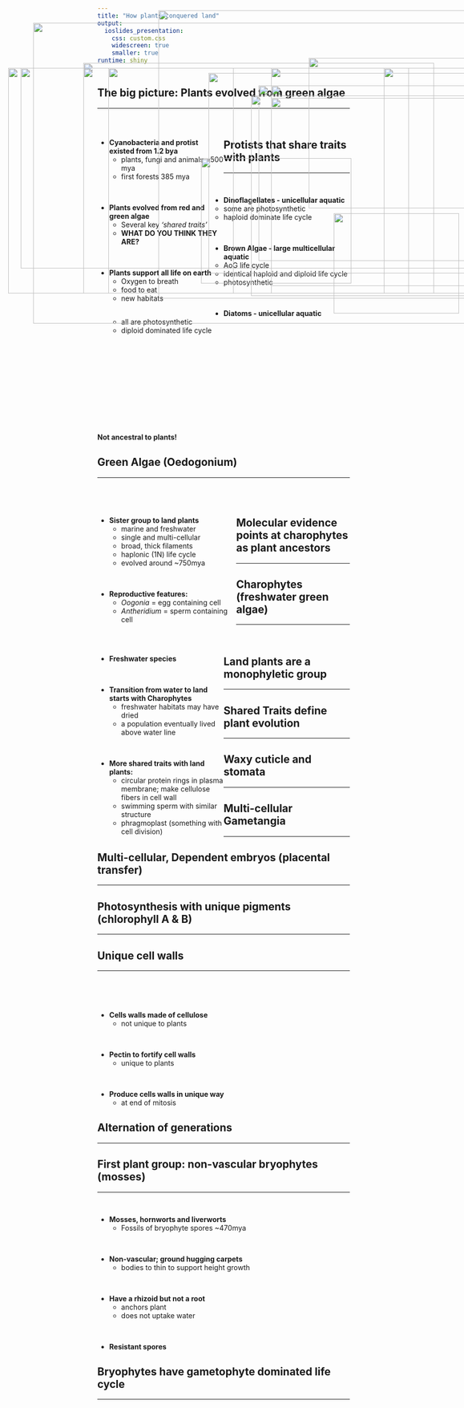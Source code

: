 ```yaml
---
title: "How plants conquered land"
output: 
  ioslides_presentation:
    css: custom.css
    widescreen: true
    smaller: true
runtime: shiny
---
```


## The big picture: Plants evolved from green algae
<hr>
<br/>

<div style="float: left; width: 50%;">

* **Cyanobacteria and protist existed from 1.2 bya**
    + plants, fungi and animals ~500 mya
    + first forests 385 mya

<br/>

* **Plants evolved from red and green algae**
    + Several key *'shared traits'*
    + **WHAT DO YOU THINK THEY ARE?**

<br/>

* **Plants support all life on earth**
    + Oxygen to breath
    + food to eat
    + new habitats
    
</div>

<IMG STYLE="position:absolute; TOP:225px; LEFT:550px; WIDTH:500px; HEIGHT:350px" SRC="images/basicplants.png">

## Protists that share traits with plants
<hr>
<br/>

* **Dinoflagellates - unicellular aquatic**
    + some are photosynthetic
    + haploid dominate life cycle

<br/>

* **Brown Algae - large multicellular aquatic**
    + AoG life cycle
    + identical haploid and diploid life cycle
    + photosynthetic

<br/>

* **Diatoms - unicellular aquatic**
    + all are photosynthetic
    + diploid dominated life cycle
    
</div>

<IMG STYLE="position:absolute; TOP:190px; LEFT:575px; WIDTH:400px; HEIGHT:450px" SRC="images/protists.png">

##
<br/>
<br/>
<br/>
<br/>
<br/>
<br/>
<br/>
<br/>
<br/>

**Not ancestral to plants!**

<IMG STYLE="position:absolute; TOP:75px; LEFT:350px; WIDTH:700px; HEIGHT:575px" SRC="images/notplants.png">

## Green Algae (Oedogonium)
<hr>
<br/>
<br/>

<div style="float: left; width: 55%;">

* **Sister group to land plants**
    + marine and freshwater
    + single and multi-cellular
    + broad, thick filaments
    + haplonic (1N) life cycle
    + evolved around ~750mya
    
<br/>

* **Reproductive features:**
    + *Oogonia* = egg containing cell
    + *Antheridium* = sperm containing cell
    
</div>

<IMG STYLE="position:absolute; TOP:170px; LEFT:650px; WIDTH:350px; HEIGHT:300px" SRC="images/sister.jpg">

<IMG STYLE="position:absolute; TOP:480px; LEFT:700px; WIDTH:250px; HEIGHT:200px" SRC="images/greenalgae.jpg">

## Molecular evidence points at charophytes as plant ancestors
<hr>

<IMG STYLE="position:absolute; TOP:190px; LEFT:50px; WIDTH:450px; HEIGHT:450px" SRC="images/stonewort.jpg">

<IMG STYLE="position:absolute; TOP:225px; LEFT:575px; WIDTH:400px; HEIGHT:400px" SRC="images/chara2.jpg">

## Charophytes (freshwater green algae)
<hr>
<br/>

<div style="float: left; width: 50%;">

* **Freshwater species**

<br/>

* **Transition from water to land starts with Charophytes**
    + freshwater habitats may have dried
    + a population eventually lived above water line

<br/>

* **More shared traits with land plants:**
    + circular protein rings in plasma membrane; make cellulose fibers in cell wall
    + swimming sperm with similar structure
    + phragmoplast (something with cell division)
    
</div>

<IMG STYLE="position:absolute; TOP:250px; LEFT:575px; WIDTH:450px; HEIGHT:350px" SRC="images/chara.jpg">

##

<IMG STYLE="position:absolute; TOP:100px; LEFT:100px; WIDTH:900px; HEIGHT:600px" SRC="images/transition.jpg">

## Land plants are a monophyletic group
<hr>

<IMG STYLE="position:absolute; TOP:180px; LEFT:200px; WIDTH:700px; HEIGHT:460px" SRC="images/phlyo.jpg">

## Shared Traits define plant evolution
<hr>

<IMG STYLE="position:absolute; TOP:190px; LEFT:50px; WIDTH:450px; HEIGHT:450px" SRC="images/basicplantphylo.jpg">

<IMG STYLE="position:absolute; TOP:245px; LEFT:535px; WIDTH:500px; HEIGHT:400px" SRC="images/allplants.jpg">

## Waxy cuticle and stomata
<hr>

<IMG STYLE="position:absolute; TOP:190px; LEFT:250px; WIDTH:600px; HEIGHT:450px" SRC="images/waxystomata.png">

## Multi-cellular Gametangia
<hr>

<IMG STYLE="position:absolute; TOP:190px; LEFT:250px; WIDTH:600px; HEIGHT:450px" SRC="images/game.jpg">

## Multi-cellular, Dependent embryos (placental transfer)
<hr>

<IMG STYLE="position:absolute; TOP:190px; LEFT:250px; WIDTH:600px; HEIGHT:450px" SRC="images/embryo.jpg">

## Photosynthesis with unique pigments (chlorophyll A & B)
<hr>

<IMG STYLE="position:absolute; TOP:190px; LEFT:200px; WIDTH:700px; HEIGHT:450px" SRC="images/pigments.png">

## Unique cell walls
<hr>
<br/>
<br/>
<br/>

* **Cells walls made of cellulose** 
    + not unique to plants
    
<br/>

* **Pectin to fortify cell walls **
    + unique to plants

<br/>

* **Produce cells walls in unique way**
    + at end of mitosis

<IMG STYLE="position:absolute; TOP:200px; LEFT:450px; WIDTH:600px; HEIGHT:400px" SRC="images/cellwall.jpg">

## Alternation of generations
<hr>

<IMG STYLE="position:absolute; TOP:190px; LEFT:250px; WIDTH:600px; HEIGHT:450px" SRC="images/mossex.jpg">

## First plant group: non-vascular bryophytes (mosses)
<hr>
<br/>

* **Mosses, hornworts and liverworts**
    + Fossils of bryophyte spores ~470mya
    
<br/>

* **Non-vascular; ground hugging carpets**
    + bodies to thin to support height growth

<br/>

* **Have a rhizoid but not a root**
    + anchors plant
    + does not uptake water

<br/>

* **Resistant spores**

<IMG STYLE="position:absolute; TOP:190px; LEFT:800px; WIDTH:200px; HEIGHT:450px" SRC="images/bryo.png">

<IMG STYLE="position:absolute; TOP:370px; LEFT:435px; WIDTH:300px; HEIGHT:250px" SRC="images/moss.jpg">

## Bryophytes have gametophyte dominated life cycle
<hr>

<IMG STYLE="position:absolute; TOP:190px; LEFT:75px; WIDTH:950px; HEIGHT:400px" SRC="images/moss_life.png">

